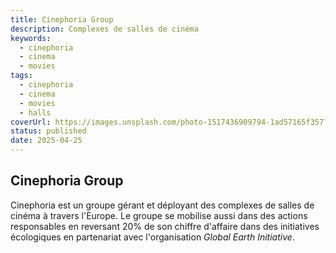 ```yaml
---
title: Cinephoria Group
description: Complexes de salles de cinéma
keywords:
  - cinephoria
  - cinema
  - movies
tags:
  - cinephoria
  - cinema
  - movies
  - halls
coverUrl: https://images.unsplash.com/photo-1517436909794-1ad57165f357?q=80&w=3540&auto=format&fit=crop&ixlib=rb-4.0.3&ixid=M3wxMjA3fDB8MHxwaG90by1wYWdlfHx8fGVufDB8fHx8fA%3D%3D
status: published
date: 2025-04-25
---
```


## Cinephoria Group

Cinephoria est un groupe gérant et déployant des complexes de salles de cinéma à travers l'Europe. Le groupe se mobilise aussi dans des actions responsables en reversant 20% de son chiffre d'affaire dans des initiatives écologiques en partenariat avec l'organisation _Global Earth Initiative_.
